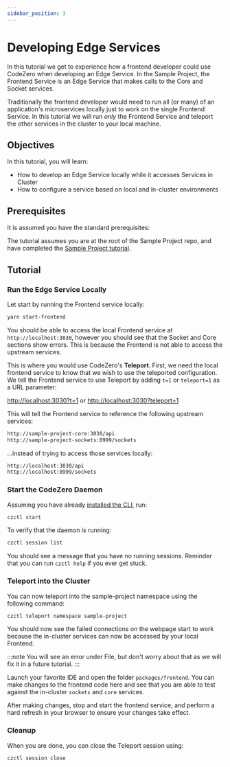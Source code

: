 ```yaml
---
sidebar_position: 3
---
```



# Developing Edge Services

In this tutorial we get to experience how a frontend developer could use CodeZero when developing an Edge Service.
In the Sample Project, the Frontend Service is an Edge Service that makes calls to the Core and Socket services.

Traditionally the frontend developer would need to run all (or many) of an application's microservices locally just to work on the single Frontend Service. In this tutorial we will run _only_ the Frontend Service and teleport the other services in the cluster to your local machine.

## Objectives

In this tutorial, you will learn:

- How to develop an Edge Service locally while it accesses Services in Cluster
- How to configure a service based on local and in-cluster environments

## Prerequisites

It is assumed you have the standard prerequisites:

<Prerequisites />

The tutorial assumes you are at the root of the Sample Project repo, and have completed the [Sample Project tutorial](/sample-project.md).

## Tutorial

### Run the Edge Service Locally

Let start by running the Frontend service locally:

```bash
yarn start-frontend
```

You should be able to access the local Frontend service at `http://localhost:3030`, however you should see that the Socket and Core sections show errors. This is because the Frontend is not able to access the upstream services.

This is where you would use CodeZero's **Teleport**. First, we need the local frontend service to know that we wish to use the teleported configuration. We tell the Frontend service to use Teleport by adding `t=1` or `teleport=1` as a URL parameter:

[http://localhost:3030?t=1](http://localhost:3030?t=1)
or
[http://localhost:3030?teleport=1](http://localhost:3030?teleport=1)

This will tell the Frontend service to reference the following upstream services:

```bash
http://sample-project-core:3030/api
http://sample-project-sockets:8999/sockets
```

...instead of trying to access those services locally:

```bash
http://localhost:3030/api
http://localhost:8999/sockets
```

### Start the CodeZero Daemon

Assuming you have already [installed the CLI](/guides/installing.md), run:

```bash
czctl start
```

To verify that the daemon is running:

```bash
czctl session list
```

You should see a message that you have no running sessions. Reminder that you can run `czctl help` if you ever get stuck.

### Teleport into the Cluster

You can now teleport into the sample-project namespace using the following command:

```bash
czctl teleport namespace sample-project
```

You should now see the failed connections on the webpage start to work because the in-cluster services can now be accessed by your local Frontend.

:::note
You will see an error under File, but don't worry about that as we will fix it in a future tutorial.
:::

Launch your favorite IDE and open the folder `packages/frontend`. You can make changes to the frontend code here and see that you are able to test against the in-cluster `sockets` and `core` services.

After making changes, stop and start the frontend service, and perform a hard refresh in your browser to ensure your changes take effect.

### Cleanup

When you are done, you can close the Teleport session using:

```bash
czctl session close
```
